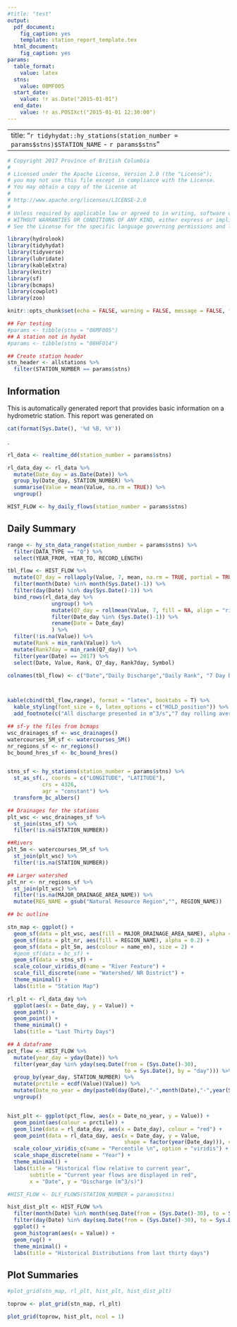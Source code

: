 ```yaml
---
#title: "test"
output:
  pdf_document:
    fig_caption: yes
    template: station_report_template.tex
  html_document:
    fig_caption: yes
params:
  table_format:
    value: latex
  stns:
    value: 08MF005
  start_date: 
    value: !r as.Date("2015-01-01")
  end_date:
    value: !r as.POSIXct("2015-01-01 12:30:00")
---
```


---
title: "`r tidyhydat::hy_stations(station_number = params$stns)$STATION_NAME` - `r params$stns`"
---

```r
# Copyright 2017 Province of British Columbia
# 
# Licensed under the Apache License, Version 2.0 (the "License");
# you may not use this file except in compliance with the License.
# You may obtain a copy of the License at
# 
# http://www.apache.org/licenses/LICENSE-2.0
# 
# Unless required by applicable law or agreed to in writing, software distributed under the License is distributed on an "AS IS" BASIS,
# WITHOUT WARRANTIES OR CONDITIONS OF ANY KIND, either express or implied.
# See the License for the specific language governing permissions and limitations under the License.

library(hydrolook)
library(tidyhydat)
library(tidyverse)
library(lubridate)
library(kableExtra)
library(knitr)
library(sf)
library(bcmaps)
library(cowplot)
library(zoo)

knitr::opts_chunk$set(echo = FALSE, warning = FALSE, message = FALSE, fig.path = "./")

## For testing
#params <- tibble(stns = "08MF005")
## A station not in hydat
#params <- tibble(stns = "08HF014")

## Create station header
stn_header <- allstations %>%
  filter(STATION_NUMBER == params$stns)
```

## Information
This is automatically generated report that provides basic information on a hydrometric station. This report was generated on 
```r
cat(format(Sys.Date(), '%d %B, %Y'))
```
. 


```r
rl_data <- realtime_dd(station_number = params$stns)

rl_data_day <- rl_data %>%
  mutate(Date_day = as.Date(Date)) %>%
  group_by(Date_day, STATION_NUMBER) %>%
  summarise(Value = mean(Value, na.rm = TRUE)) %>%
  ungroup()

HIST_FLOW <- hy_daily_flows(station_number = params$stns)
```


## Daily Summary
```r
range <- hy_stn_data_range(station_number = params$stns) %>%
  filter(DATA_TYPE == "Q") %>%
  select(YEAR_FROM, YEAR_TO, RECORD_LENGTH)

tbl_flow <- HIST_FLOW %>%
  mutate(Q7_day = rollapply(Value, 7, mean, na.rm = TRUE, partial = TRUE, fill = NA, align = "right")) %>% 
  filter(month(Date) %in% month(Sys.Date()-1)) %>%
  filter(day(Date) %in% day(Sys.Date()-1)) %>%
  bind_rows(rl_data_day %>%
              ungroup() %>%
              mutate(Q7_day = rollmean(Value, 7, fill = NA, align = "right")) %>%
              filter(Date_day %in% (Sys.Date()-1)) %>%
              rename(Date = Date_day) 
              ) %>% 
  filter(!is.na(Value)) %>%
  mutate(Rank = min_rank(Value)) %>%
  mutate(Rank7day = min_rank(Q7_day)) %>%
  filter(year(Date) == 2017) %>%
  select(Date, Value, Rank, Q7_day, Rank7day, Symbol)

colnames(tbl_flow) <- c("Date","Daily Discharge","Daily Rank", "7 Day Discharge", "7 Day Rank","Symbol")



kable(cbind(tbl_flow,range), format = "latex", booktabs = T) %>%
  kable_styling(font_size = 6, latex_options = c("HOLD_position")) %>%
  add_footnote(c("All discharge presented in m^3/s","7 day rolling average includes previous 7 days"), notation = "alphabet")

```



```r
## sf-y the files from bcmaps
wsc_drainages_sf <- wsc_drainages() 
watercourses_5M_sf <- watercourses_5M()
nr_regions_sf <- nr_regions()
bc_bound_hres_sf <- bc_bound_hres()


stns_sf <- hy_stations(station_number = params$stns) %>%
  st_as_sf(., coords = c("LONGITUDE", "LATITUDE"), 
           crs = 4326, 
           agr = "constant") %>%
  transform_bc_albers() 

## Drainages for the stations
plt_wsc <- wsc_drainages_sf %>%
  st_join(stns_sf) %>%
  filter(!is.na(STATION_NUMBER))

##Rivers
plt_5m <- watercourses_5M_sf %>%
  st_join(plt_wsc) %>%
  filter(!is.na(STATION_NUMBER))

## Larger watershed
plt_nr <- nr_regions_sf %>%
  st_join(plt_wsc) %>%
  filter(!is.na(MAJOR_DRAINAGE_AREA_NAME)) %>%
  mutate(REG_NAME = gsub("Natural Resource Region","", REGION_NAME))

## bc outline

stn_map <- ggplot() +
  geom_sf(data = plt_wsc, aes(fill = MAJOR_DRAINAGE_AREA_NAME), alpha = 0.8) +
  geom_sf(data = plt_nr, aes(fill = REGION_NAME), alpha = 0.2) +
  geom_sf(data = plt_5m, aes(colour = name_en), size = 2) +
  #geom_sf(data = bc_sf) +
  geom_sf(data = stns_sf) +
  scale_colour_viridis_d(name = "River Feature") +
  scale_fill_discrete(name = "Watershed/ NR District") +
  theme_minimal() +
  labs(title = "Station Map") 


```

```r
rl_plt <- rl_data_day %>%
  ggplot(aes(x = Date_day, y = Value)) +
  geom_path() +
  geom_point() +
  theme_minimal() +
  labs(title = "Last Thirty Days")

```

```r



## A dataframe 
pct_flow <- HIST_FLOW %>%
  mutate(year_day = yday(Date)) %>%
  filter(year_day %in% yday(seq.Date(from = (Sys.Date()-30), 
                                     to = Sys.Date(), by = "day"))) %>%
  group_by(year_day, STATION_NUMBER) %>%
  mutate(prctile = ecdf(Value)(Value)) %>%
  mutate(Date_no_year = dmy(paste0(day(Date),"-",month(Date),"-",year(Sys.Date())))) %>%
  ungroup()


hist_plt <- ggplot(pct_flow, aes(x = Date_no_year, y = Value)) +
  geom_point(aes(colour = prctile)) +
  geom_line(data = rl_data_day, aes(x = Date_day), colour = "red") +
  geom_point(data = rl_data_day, aes(x = Date_day, y = Value, 
                                     shape = factor(year(Date_day))), colour = "red") +
  scale_colour_viridis_c(name = "Percentile \n", option = "viridis") +
  scale_shape_discrete(name = "Year") +
  theme_minimal() +
  labs(title = "Historical flow relative to current year",
       subtitle = "Current year flows are displayed in red",
       x = "Date", y = "Discharge (m^3/s)")

```



```r
#HIST_FLOW <- DLY_FLOWS(STATION_NUMBER = params$stns)

hist_dist_plt <- HIST_FLOW %>%
  filter(month(Date) %in% month(seq.Date(from = (Sys.Date()-30), to = Sys.Date(), by = "day"))) %>%
  filter(day(Date) %in% day(seq.Date(from = (Sys.Date()-30), to = Sys.Date(), by = "day"))) %>%
  ggplot() +
  geom_histogram(aes(x = Value)) +
  geom_rug() +
  theme_minimal() +
  labs(title = "Historical Distributions from last thirty days")
```

## Plot Summaries

```r
#plot_grid(stn_map, rl_plt, hist_plt, hist_dist_plt)

toprow <- plot_grid(stn_map, rl_plt)

plot_grid(toprow, hist_plt, ncol = 1)

```
